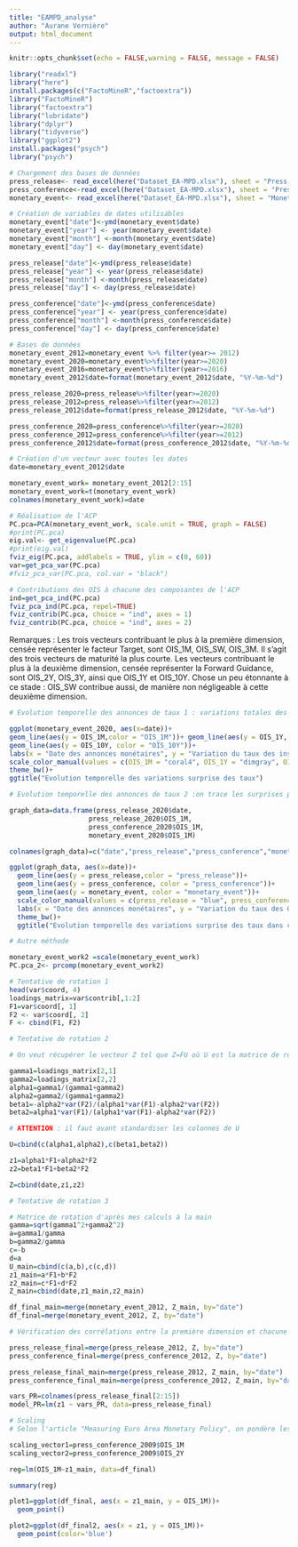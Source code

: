 ```yaml
---
title: "EAMPD_analyse"
author: "Aurane Vernière"
output: html_document
---
```


```r
knitr::opts_chunk$set(echo = FALSE,warning = FALSE, message = FALSE)
```

```r
library("readxl") 
library("here") 
install.packages(c("FactoMineR","factoextra")) 
library("FactoMineR") 
library("factoextra")
library("lubridate") 
library("dplyr") 
library("tidyverse")
library("ggplot2") 
install.packages("psych") 
library("psych")
```

```r
# Chargement des bases de données
press_release<- read_excel(here("Dataset_EA-MPD.xlsx"), sheet = "Press Release Window") 
press_conference<-read_excel(here("Dataset_EA-MPD.xlsx"), sheet = "Press Conference Window") 
monetary_event<- read_excel(here("Dataset_EA-MPD.xlsx"), sheet = "Monetary Event Window")

```


```r
# Création de variables de dates utilisables 
monetary_event["date"]<-ymd(monetary_event$date) 
monetary_event["year"] <- year(monetary_event$date)
monetary_event["month"] <-month(monetary_event$date) 
monetary_event["day"] <- day(monetary_event$date)

press_release["date"]<-ymd(press_release$date) 
press_release["year"] <- year(press_release$date)
press_release["month"] <-month(press_release$date) 
press_release["day"] <- day(press_release$date)

press_conference["date"]<-ymd(press_conference$date) 
press_conference["year"] <- year(press_conference$date)
press_conference["month"] <-month(press_conference$date) 
press_conference["day"] <- day(press_conference$date)

```

```r
# Bases de données 
monetary_event_2012=monetary_event %>% filter(year>= 2012)
monetary_event_2020=monetary_event%>%filter(year>=2020)
monetary_event_2016=monetary_event%>%filter(year>=2016)
monetary_event_2012$date=format(monetary_event_2012$date, "%Y-%m-%d")

press_release_2020=press_release%>%filter(year>=2020)
press_release_2012=press_release%>%filter(year>=2012)
press_release_2012$date=format(press_release_2012$date, "%Y-%m-%d")

press_conference_2020=press_conference%>%filter(year>=2020)
press_conference_2012=press_conference%>%filter(year>=2012)
press_conference_2012$date=format(press_conference_2012$date, "%Y-%m-%d")
```


```r
# Création d'un vecteur avec toutes les dates
date=monetary_event_2012$date 

monetary_event_work= monetary_event_2012[2:15]
monetary_event_work=t(monetary_event_work)
colnames(monetary_event_work)=date
```

```r
# Réalisation de l'ACP
PC.pca=PCA(monetary_event_work, scale.unit = TRUE, graph = FALSE)
#print(PC.pca) 
eig.val<- get_eigenvalue(PC.pca) 
#print(eig.val)
fviz_eig(PC.pca, addlabels = TRUE, ylim = c(0, 60))
var=get_pca_var(PC.pca) 
#fviz_pca_var(PC.pca, col.var = "black")

```

```r
# Contributions des OIS à chacune des composantes de l'ACP
ind=get_pca_ind(PC.pca) 
fviz_pca_ind(PC.pca, repel=TRUE)
fviz_contrib(PC.pca, choice = "ind", axes = 1)
fviz_contrib(PC.pca, choice = "ind", axes = 2)
```
Remarques : Les trois vecteurs contribuant le plus à la première dimension, censée représenter le facteur Target, sont OIS_1M, OIS_SW, OIS_3M. Il s'agit des trois vecteurs de maturité la plus courte.
Les vecteurs contribuant le plus à la deuxième dimension, censée représenter la Forward Guidance, sont OIS_2Y, OIS_3Y, ainsi que OIS_1Y et OIS_10Y. Chose un peu étonnante à ce stade : OIS_SW contribue aussi, de manière non négligeable à cette deuxième dimension.


```r
# Evolution temporelle des annonces de taux 1 : variations totales des taux pour différents instruments 

ggplot(monetary_event_2020, aes(x=date))+ 
geom_line(aes(y = OIS_1M,color = "OIS_1M"))+ geom_line(aes(y = OIS_1Y, color = "OIS_1Y"))+
geom_line(aes(y = OIS_10Y, color = "OIS_10Y"))+ 
labs(x = "Date des annonces monétaires", y = "Variation du taux des instruments")+
scale_color_manual(values = c(OIS_1M = "coral4", OIS_1Y = "dimgray", OIS_10Y = "greenyellow"), labels = c("OIS_SW", "OIS_1M", "OIS_1Y"), name= "Instrument") + 
theme_bw()+ 
ggtitle("Evolution temporelle des variations surprise des taux")
```

```r
# Evolution temporelle des annonces de taux 2 :on trace les surprises pour OIS_1M

graph_data=data.frame(press_release_2020$date,
                    press_release_2020$OIS_1M,
                    press_conference_2020$OIS_1M,
                    monetary_event_2020$OIS_1M)

colnames(graph_data)=c("date","press_release","press_conference","monetary_event")

ggplot(graph_data, aes(x=date))+
  geom_line(aes(y = press_release,color = "press_release"))+ 
  geom_line(aes(y = press_conference, color = "press_conference"))+
  geom_line(aes(y = monetary_event, color = "monetary_event"))+
  scale_color_manual(values = c(press_release = "blue", press_conference = "red", monetary_event= "yellow"), labels = c("monetary_event", "press_conference", "press_release"), name= "Window")+
  labs(x = "Date des annonces monétaires", y = "Variation du taux des OIS 1M")+
  theme_bw()+
  ggtitle("Evolution temporelle des variations surprise des taux dans chaque fenêtre")
```


```r
# Autre méthode 

monetary_event_work2 =scale(monetary_event_work) 
PC.pca_2<- prcomp(monetary_event_work2)
```

```r
# Tentative de rotation 1
head(var$coord, 4) 
loadings_matrix=var$contrib[,1:2] 
F1=var$coord[, 1] 
F2 <- var$coord[, 2] 
F <- cbind(F1, F2)
```

```r
# Tentative de rotation 2

# On veut récupérer le vecteur Z tel que Z=FU où U est la matrice de rotation adaptée.Pour construire U on se réfère à "The impact of ECB monetary policy decisions and communication on the yield curve"

gamma1=loadings_matrix[2,1] 
gamma2=loadings_matrix[2,2]
alpha1=gamma1/(gamma1+gamma2) 
alpha2=gamma2/(gamma1+gamma2)
beta1=-alpha2*var(F2)/(alpha1*var(F1)-alpha2*var(F2))
beta2=alpha1*var(F1)/(alpha1*var(F1)-alpha2*var(F2))

# ATTENTION : il faut avant standardiser les colonnes de U

U=cbind(c(alpha1,alpha2),c(beta1,beta2))

z1=alpha1*F1+alpha2*F2 
z2=beta1*F1+beta2*F2

Z=cbind(date,z1,z2)
```

```r
# Tentative de rotation 3

# Matrice de rotation d'après mes calculs à la main
gamma=sqrt(gamma1^2+gamma2^2) 
a=gamma1/gamma 
b=gamma2/gamma 
c=-b 
d=a
U_main=cbind(c(a,b),c(c,d)) 
z1_main=a*F1+b*F2 
z2_main=c*F1+d*F2
Z_main=cbind(date,z1_main,z2_main)

df_final_main=merge(monetary_event_2012, Z_main, by="date")
df_final=merge(monetary_event_2012, Z, by="date")
```

```r
# Vérification des corrélations entre la première dimension et chacune des deux fenêtres d'annonce

press_release_final=merge(press_release_2012, Z, by="date")
press_conference_final=merge(press_conference_2012, Z, by="date")

press_release_final_main=merge(press_release_2012, Z_main, by="date")
press_conference_final_main=merge(press_conference_2012, Z_main, by="date")

vars_PR=colnames(press_release_final[2:15])
model_PR=lm(z1 ~ vars_PR, data=press_release_final)
```




```r
# Scaling
# Selon l'article "Measuring Euro Area Monetary Policy", on pondère les vecteurs trouvés, pour que une augmentation de un point de z1 soit associée à une augmentation de 1% du 1 month OIS  et qu'une augmentation de un point de z2 soit associée à une augmentation de 1% du 2 year OIS.

scaling_vector1=press_conference_2009$OIS_1M 
scaling_vector2=press_conference_2009$OIS_2Y

reg=lm(OIS_1M~z1_main, data=df_final)

summary(reg)
```

```r
plot1=ggplot(df_final, aes(x = z1_main, y = OIS_1M))+
  geom_point()

plot2=ggplot(df_final2, aes(x = z1, y = OIS_1M))+
  geom_point(color='blue')

```

